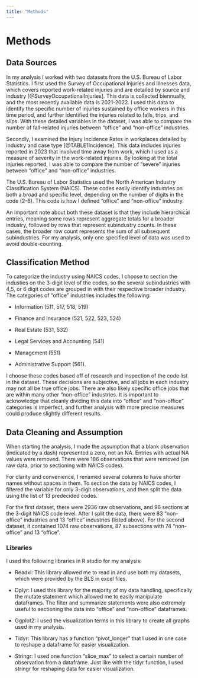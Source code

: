 ```yaml
---
title: "Methods"
---
```


# Methods

## Data Sources 

In my analysis I worked with two datasets from the U.S. Bureau of Labor Statistics. I first used the Survey of Occupational Injuries and Illnesses data, which covers reported work-related injuries and are detailed by source and industry [@SurveyOccupationalInjuries]. This data is collected biennually, and the most recently available data is 2021-2022. I used this data to identify the specific number of injuries sustained by office workers in this time period, and further identified the injuries related to falls, trips, and slips. With these detailed variables in the dataset, I was able to compare the number of fall-related injuries between "office" and "non-office" industries.

Secondly, I examined the Injury Incidence Rates in workplaces detailed by industry and case type [@TABLE1Incidence]. This data includes injuries reported in 2023 that involved time away from work, which I used as a measure of severity in the work-related injuries. By looking at the total injuries reported, I was able to compare the number of "severe" injuries between "office" and "non-office" industries.

The U.S. Bureau of Labor Statistics used the North American Industry Classification System (NAICS). These codes easily identify industries on both a broad and specific level, depending on the number of digits in the code (2-6). This code is how I defined "office" and "non-office" industry.

An important note about both these dataset is that they include hierarchical entries, meaning some rows represent aggregate totals for a broader industry, followed by rows that represent subindustry counts. In these cases, the broader row count represents the sum of all subsequent subindustries. For my analysis, only one specified level of data was used to avoid double-counting.

## Classification Method

To categorize the industry using NAICS codes, I choose to section the industies on the 3-digit level of the codes, so the several subindustries with 4,5, or 6 digit codes are grouped in with their respective broader industry. The categories of "office" industries includes the following:

-   Information (511, 517, 518, 519)

-   Finance and Insurance (521, 522, 523, 524)

-   Real Estate (531, 532)

-   Legal Services and Accounting (541)

-   Management (551)

-   Administrative Support (561).

I choose these codes based off of research and inspection of the code list in the dataset. These decisions are subjective, and all jobs in each industry may not all be true office jobs. There are also likely specific office jobs that are within many other "non-office" industries. It is important to acknowledge that cleanly dividing this data into "office" and "non-office" categories is imperfect, and further analysis with more precise measures could produce slightly different results.

## Data Cleaning and Assumption

When starting the analysis, I made the assumption that a blank observation (indicated by a dash) represented a zero, not an NA. Entries with actual NA values were removed. There were 186 observations that were removed (on raw data, prior to sectioning with NAICS codes).

For clarity and convenience, I renamed several columns to have shorter names without spaces in them. To section the data by NAICS codes, I filtered the variable for only 3-digit observations, and then split the data using the list of 13 predecided codes.

For the first dataset, there were 2936 raw observations, and 96 sections at the 3-digit NAICS code level. After I split the data, there were 83 "non-office" industries and 13 "office" industries (listed above). For the second dataset, it contained 1074 raw observations, 87 subsections with 74 "non-office" and 13 "office".

### Libraries

I used the following libraries in R studio for my analysis:

-   Readxl: This library allowed me to read in and use both my datasets, which were provided by the BLS in excel files.

-   Dplyr: I used this library for the majority of my data handling, specifically the mutate statement which allowed me to easily manipulate dataframes. The filter and summarize statements were also extremely useful to sectioning the data into "office" and "non-office" dataframes.

-   Ggplot2: I used the visualization terms in this library to create all graphs used in my analysis.

-   Tidyr: This library has a function "pivot_longer" that I used in one case to reshape a dataframe for easier visualization.

-   Stringr: I used one function "slice_max" to select a certain number of observation from a dataframe. Just like with the tidyr function, I used stringr for reshaping data for easier visualization.
